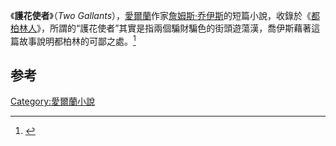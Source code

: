 
《'''護花使者'''》（''Two Gallants''），[[愛爾蘭|愛爾蘭]]作家[[詹姆斯·乔伊斯|詹姆斯·乔伊斯]]的短篇小說，收錄於《[[都柏林人|都柏林人]]》，所謂的“護花使者”其實是指兩個騙財騙色的街頭遊蕩漢，喬伊斯藉著這篇故事說明都柏林的可鄙之處。<ref>{{cite web|url=http://publish.uwo.ca/~mgroden/notes/charsfromdub.html|title=Notes on James Joyce's Ulysses|author=Michael Groden|publisher=[[The_University_of_Western_Ontario|The University of Western Ontario]]|deadurl=yes|archiveurl=https://web.archive.org/web/20051101010343/http://publish.uwo.ca/~mgroden/notes/charsfromdub.html|archivedate=2005-11-01|access-date=2012-12-30}}</ref>


==参考==
<references/>

{{都柏林人}}

[[Category:愛爾蘭小說|Category:愛爾蘭小說]]